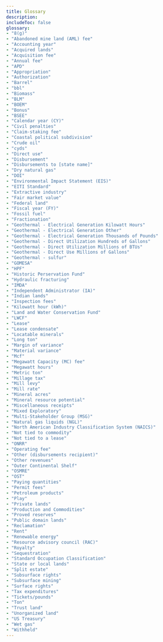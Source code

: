 ```yaml
---
title: Glossary
description:
includeToc: false
glossary:
- "8(g)"
- "Abandoned mine land (AML) fee"
- "Accounting year"
- "Acquired lands"
- "Acquisition fee"
- "Annual fee"
- "APD"
- "Appropriation"
- "Authorization"
- "Barrel"
- "bbl"
- "Biomass"
- "BLM"
- "BOEM"
- "Bonus"
- "BSEE"
- "Calendar year (CY)"
- "Civil penalties"
- "Claim-staking fee"
- "Coastal political subdivision"
- "Crude oil"
- "cyds"
- "Direct use"
- "Disbursement"
- "Disbursements to [state name]"
- "Dry natural gas"
- "DOI"
- "Environmental Impact Statement (EIS)"
- "EITI Standard"
- "Extractive industry"
- "Fair market value"
- "Federal land"
- "Fiscal year (FY)"
- "Fossil fuel"
- "Fractionation"
- "Geothermal - Electrical Generation Kilowatt Hours"
- "Geothermal - Electrical Generation Other"
- "Geothermal - Electrical Generation Thousands of Pounds"
- "Geothermal - Direct Utilization Hundreds of Gallons"
- "Geothermal - Direct Utilization Millions of BTUs"
- "Geothermal - Direct Use Millions of Gallons"
- "Geothermal - sulfur"
- "GOMESA"
- "HPF"
- "Historic Perservation Fund"
- "Hydraulic fracturing"
- "IMDA"
- "Independent Administrator (IA)"
- "Indian lands"
- "Inspection fees"
- "Kilowatt hour (kWh)"
- "Land and Water Conservation Fund"
- "LWCF"
- "Lease"
- "Lease condensate"
- "Locatable minerals"
- "Long ton"
- "Margin of variance"
- "Material variance"
- "Mcf"
- "Megawatt Capacity (MC) fee"
- "Megawatt hours"
- "Metric ton"
- "Millage tax"
- "Mill levy"
- "Mill rate"
- "Mineral acres"
- "Mineral resource potential"
- "Miscellaneous receipts"
- "Mixed Exploratory"
- "Multi-Stakeholder Group (MSG)"
- "Natural gas liquids (NGL)"
- "North American Industry Classification System (NAICS)"
- "Not tied to commodity"
- "Not tied to a lease"
- "ONRR"
- "Operating fee"
- "Other (disbursements recipient)"
- "Other revenues"
- "Outer Continental Shelf"
- "OSMRE"
- "OST"
- "Paying quantities"
- "Permit fees"
- "Petroleum products"
- "Play"
- "Private lands"
- "Production and Commodities"
- "Proved reserves"
- "Public domain lands"
- "Reclamation"
- "Rent"
- "Renewable energy"
- "Resource advisory council (RAC)"
- "Royalty"
- "Sequestration"
- "Standard Occupation Classification"
- "State or local lands"
- "Split estate"
- "Subsurface rights"
- "Subsurface mining"
- "Surface rights"
- "Tax expenditures"
- "Tickets/pounds"
- "Ton"
- "Trust land"
- "Unorganized land"
- "US Treasury"
- "Wet gas"
- "Withheld"
---
```


<GlossaryTerms
  location={props.location}
  title="Glossary"
  disclaimer="<p>The definitions in this glossary are simplified. Some definitions are specific to the agency in their usage. None of the definitions takes precedence over laws, legislation, regulations, contracts, or specific interpretations or rulings.</p><p>This glossary defines many commonly used terms and acronyms but isn’t a full list. To request changes to terms on this list, or to suggest new terms be added, email <a href='mailto: nrrd@onrr.gov'>nrrd@onrr.gov</a>.</p>" />
